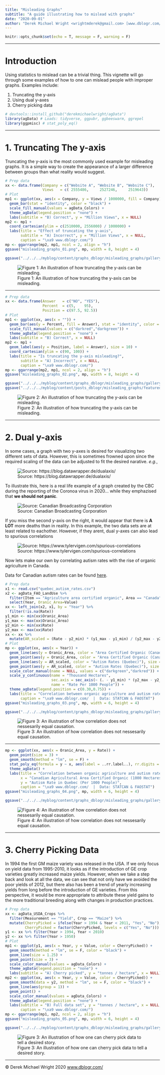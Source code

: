 ```yaml
---
title: "Misleading Graphs"
subtitle: "A guide illustrating how to mislead with graphs"
date: "2020-09-01"
author: "Derek Michael Wright <wrightmderek@gmail.com> [www.dblogr.com/](https://dblogr.netlify.com/) [-Image Gallery-](https://dblogr.netlify.app/graphs_dblogr/misleading_graphs/)"
---
```


```r
knitr::opts_chunk$set(echo = T, message = F, warning = F)
```

---

# Introduction

Using statistics to mislead can be a trivial thing. This vignette will go through some examples of how to one can mislead people with improper graphs. Examples include:

1. Truncating the y-axis
2. Using dual y-axes
3. Cherry picking data

```r
# devtools::install_github("derekmichaelwright/agData")
library(agData) # Loads: tidyverse, ggpubr, ggbeeswarm, ggrepel
library(ggpmisc) # stat_poly_eq()
```

---

# 1. Truncating The y-axis

Truncating the y-axis is the most commonly used example for misleading graphs. It is a simple way to create the appearance of a larger difference between groups than what reality would suggest.

```r
# Prep data
xx <- data.frame(Company = c("Website A", "Website B", "Website C"),
                 Views   = c( 2555486,     2527246,     2519643))
# Plot
mp1 <- ggplot(xx, aes(x = Company, y = Views / 1000000, fill = Company)) + 
  geom_bar(stat = "identity", color = "black") +
  scale_fill_manual(values = agData_Colors) +
  theme_agData(legend.position = "none") +
  labs(subtitle = "B) Correct", y = "Million Views", x = NULL)
mp2 <- mp1 + 
  coord_cartesian(ylim = c(2510000, 2556000) / 1000000) +
  labs(title = "Effect of truncating the y-axis",
       subtitle = "A) Incorrect", y = "Million Views", x = NULL,
       caption = "\xa9 www.dblogr.com/")
mp <- ggarrange(mp2, mp1, ncol = 2, align = "h")
ggsave("misleading_graphs_01.png", mp, width = 8, height = 4)
```

```r
ggsave("../../../myblog/content/graphs_dblogr/misleading_graphs/gallery/gallery/misleading_graphs_01.png", mp, width = 8, height = 4)
```

![Figure 1: An illustration of how truncating the y-axis can be misleading.](misleading_graphs_01.png)

---

```r
# Prep data
xx <- data.frame(Answer   = c("NO", "YES"),
                 Percent  = c(5,    95),
                 Position = c(97.5, 92.5))
# Plot
mp1 <- ggplot(xx, aes(x = "")) + 
  geom_bar(aes(y = Percent, fill = Answer), stat = "identity", color = "black") +
  scale_fill_manual(values = c("darkred","darkgreen")) +
  theme_agData(legend.position = "none") +
  labs(subtitle = "B) Correct", x = NULL)
mp2 <- mp1 + 
  geom_label(aes(y = Position, label = Answer), size = 10) + 
  coord_cartesian(ylim = c(90, 100)) +
  labs(title = "Is truncating the y-axis misleading?", 
       subtitle = "A) Incorrect", x = NULL, 
       caption = "\xa9 www.dblogr.com/")
mp <- ggarrange(mp2, mp1, ncol = 2, align = "h")
ggsave("misleading_graphs_02.png", mp, width = 8, height = 4)
```

```r
ggsave("../../../myblog/content/graphs_dblogr/misleading_graphs/gallery/gallery/misleading_graphs_02.png", mp, width = 8, height = 4)
ggsave("../../../myblog/content/posts_dblogr/misleading_graphs/featured.png", mp, width = 8, height = 4)
```

![Figure 2: An illustration of how truncating the y-axis can be misleading.](misleading_graphs_02.png)

---

# 2. Dual y-axis

In some cases, a graph with two y-axes is desired for visualizing two different sets of data. However, this is sometimes frowned upon since the required scaling of the data can be adjusted to fit the desired narative. *e.g.*, 

![Source: https://blog.datawrapper.de/dualaxis/](examples.png)

To illustrate this, here is a real life example of a graph created by the CBC during the reporting of the Coronoa virus in 2020... while they emphazised that **we should not panic**.

![Source: Canadian Broadcasting Corporation](cbc_graph.png)

If you miss the second y-axis on the right, it would appear that there is **A LOT** more deaths than in reality. In this example, the two data sets are at least related to eachother. However, if they arent, dual y-axes can also lead to spurious correlations

![Source: https://www.tylervigen.com/spurious-correlations](correlations.png)

Now lets make our own by correlating autism rates with the rise of organic agriculture in Canada.

Data for Canadian autism rates can be found [here](https://www.canada.ca/en/public-health/services/publications/diseases-conditions/autism-spectrum-disorder-children-youth-canada-2018.html).

```r
# Prep data
x1 <- read.csv("quebec_autism_rates.csv")
x2 <- agData_FAO_LandUse %>% 
  filter(Item == "Agriculture area certified organic", Area == "Canada") %>%
  select(Year, Oranic_Area=Value)
xx <- left_join(x2, x1, by = "Year") %>% 
  filter(!is.na(Rate))
y1_min <- min(xx$Oranic_Area)
y1_max <- max(xx$Oranic_Area)
y2_min <- min(xx$Rate)
y2_max <- max(xx$Rate)
xx <- xx %>%
  mutate(AR_scaled = (Rate - y2_min) * (y1_max - y1_min) / (y2_max - y2_min) + y1_min)
# Plot
mp <- ggplot(xx, aes(x = Year)) +
  geom_line(aes(y = Oranic_Area, color = "Area Certified Organic (Canada)"), size = 1.5, alpha = 0.5) + 
  geom_point(aes(y = Oranic_Area, color = "Area Certified Organic (Canada)"), size = 2) +
  geom_line(aes(y = AR_scaled, color = "Autism Rates (Quebec)"), size = 1.5, alpha = 0.5) + 
  geom_point(aes(y = AR_scaled, color = "Autism Rates (Quebec)"), size = 2) +
  scale_color_manual(name = NULL, values = c("darkgreen","darkred")) +
  scale_y_continuous(name = "Thousand Hectares",  
                     sec.axis = sec_axis(~ (. - y1_min) * (y2_max - y2_min) / (y1_max - y1_min) + y2_min,
                     name = "Rate Per 1000 People")) +
  theme_agData(legend.position = c(0.30,0.75)) +
  labs(title = "Correlation between organic agriculture and autism rates", x = NULL, 
       caption = "\xa9 www.dblogr.com/  |  Data: STATCAN & FAOSTAT")
ggsave("misleading_graphs_03.png", mp, width = 6, height = 4)
```

```r
ggsave("../../../myblog/content/graphs_dblogr/misleading_graphs/gallery/gallery/misleading_graphs_03.png", mp, width = 6, height = 4)
```

![Figure 3: An illustration of how correlation does not nessesarily equal causation.](misleading_graphs_03.png)

---

```r
mp <- ggplot(xx, aes(x = Oranic_Area, y = Rate)) + 
  geom_point(size = 3) + 
  geom_smooth(method = "lm", se = F) +
  stat_poly_eq(formula = y ~ x, aes(label = ..rr.label..), rr.digits = 3, parse = T) +
  theme_agData() +
  labs(title = "Correlation between organic agriculture and autism rates",
       x = "Canadian Agricultural Area Certified Organic (1000 Hectares)", 
       y = "Autism Rate in Quebec (Per 1000 People)",
       caption = "\xa9 www.dblogr.com/  |  Data: STATCAN & FAOSTAT")
ggsave("misleading_graphs_04.png", mp, width = 6, height = 4)
```

```r
ggsave("../../../myblog/content/graphs_dblogr/misleading_graphs/gallery/gallery/misleading_graphs_04.png", mp, width = 6, height = 4)
```

![Figure 4: An illustration of how correlation does not nessesarily equal causation.](misleading_graphs_04.png)

---

# 3. Cherry Picking Data

In 1994 the first GM maize variety was released in the USA. If we only focus on yield data from 1995-2010, it looks as if the introduction of GE crop varieties greatly increased maize yields. However, when we take a step back and look at all the data, we can see that not only have we avoided the poor yields of 2012, but there also has been a trend of yearly increasing yields from long before the introduction of GE varieties. From this perspective, it would be more appropriate to attribute these yield gains to the more traditional breeding along with changes in production practices.

```r
# Prep data
xx <- agData_USDA_Crops %>%
  filter(Measurement == "Yield", Crop == "Maize") %>%
  mutate(CherryPicked = ifelse(Year > 1994 & Year < 2011, "Yes", "No"),
         CherryPicked = factor(CherryPicked, levels = c("Yes", "No")))
y1 <- xx %>% filter(Year > 1994, Year < 2010)
y2 <- xx %>% filter(Year > 1950)
# Plot
mp1 <- ggplot(y1, aes(x = Year, y = Value, color = CherryPicked)) +
  geom_smooth(method = "lm", se = F, color = "black") +
  geom_line(size = 1.25) + 
  geom_point(size = 3) +
  scale_color_manual(values = agData_Colors) +
  theme_agData(legend.position = "none") +
  labs(subtitle = "A) Cherry picked", y = "tonnes / hectare", x = NULL)
mp2 <- ggplot(xx, aes(x = Year, y = Value, color = CherryPicked)) + 
  geom_smooth(data = y2, method = "lm", se = F, color = "black") +
  geom_line(aes(group = 1)) + 
  geom_point() +
  scale_color_manual(values = agData_Colors) +
  theme_agData(legend.position = "none") +
  labs(subtitle = "B) Full data set", y = "tonnes / hectare", x = NULL,
       caption = "\xa9 www.dblogr.com/")
mp <- ggarrange(mp1, mp2, ncol = 2, align = "h")
ggsave("misleading_graphs_05.png", mp, width = 6, height = 4)
```

```r
ggsave("../../../myblog/content/graphs_dblogr/misleading_graphs/gallery/gallery/misleading_graphs_05.png", mp, width = 8, height = 4)
```

![Figure 3: An illustration of how one can cherry pick data to tell a desired story.](misleading_graphs_05.png)

---

&copy; Derek Michael Wright 2020 [www.dblogr.com/](https://dblogr.netlify.com/)
